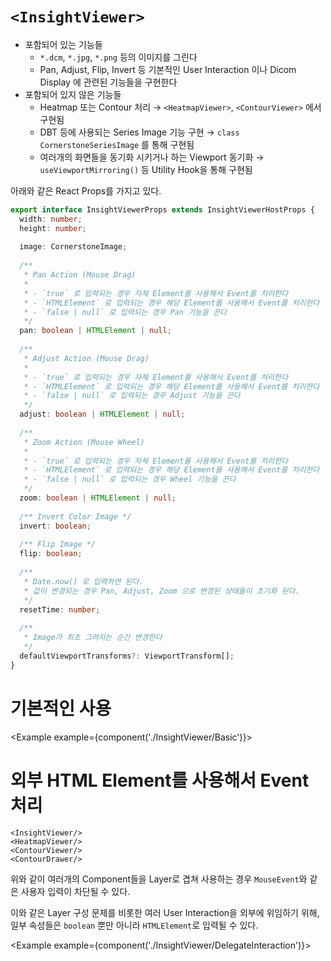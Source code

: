 
# `<InsightViewer>`

- 포함되어 있는 기능들
    - `*.dcm`, `*.jpg`, `*.png` 등의 이미지를 그린다
    - Pan, Adjust, Flip, Invert 등 기본적인 User Interaction 이나 Dicom Display 에 관련된 기능들을 구현한다
- 포함되어 있지 않은 기능들
    - Heatmap 또는 Contour 처리 → `<HeatmapViewer>`, `<ContourViewer>` 에서 구현됨
    - DBT 등에 사용되는 Series Image 기능 구현 → `class CornerstoneSeriesImage` 를 통해 구현됨
    - 여러개의 화면들을 동기화 시키거나 하는 Viewport 동기화 → `useViewportMirroring()` 등 Utility Hook을 통해 구현됨

아래와 같은 React Props를 가지고 있다.

```ts
export interface InsightViewerProps extends InsightViewerHostProps {
  width: number;
  height: number;
  
  image: CornerstoneImage;
  
  /**
   * Pan Action (Mouse Drag)
   * 
   * - `true` 로 입력되는 경우 자체 Element를 사용해서 Event를 처리한다
   * - `HTMLElement` 로 입력되는 경우 해당 Element를 사용해서 Event를 처리한다
   * - `false | null` 로 입력되는 경우 Pan 기능을 끈다
   */
  pan: boolean | HTMLElement | null;
  
  /**
   * Adjust Action (Mouse Drag)
   *
   * - `true` 로 입력되는 경우 자체 Element를 사용해서 Event를 처리한다
   * - `HTMLElement` 로 입력되는 경우 해당 Element를 사용해서 Event를 처리한다
   * - `false | null` 로 입력되는 경우 Adjust 기능을 끈다
   */
  adjust: boolean | HTMLElement | null;
  
  /**
   * Zoom Action (Mouse Wheel)
   *
   * - `true` 로 입력되는 경우 자체 Element를 사용해서 Event를 처리한다
   * - `HTMLElement` 로 입력되는 경우 해당 Element를 사용해서 Event를 처리한다
   * - `false | null` 로 입력되는 경우 Wheel 기능을 끈다
   */
  zoom: boolean | HTMLElement | null;
  
  /** Invert Color Image */
  invert: boolean;
  
  /** Flip Image */
  flip: boolean;
  
  /**
   * Date.now() 로 입력하면 된다.
   * 값이 변경되는 경우 Pan, Adjust, Zoom 으로 변경된 상태들이 초기화 된다.
   */
  resetTime: number;
  
  /**
   * Image가 최초 그려지는 순간 변경한다
   */
  defaultViewportTransforms?: ViewportTransform[];
}
```

# 기본적인 사용

<Example example={component('./InsightViewer/Basic')}>
  <InsightViewerPreview height={720}/>
</Example>

# 외부 HTML Element를 사용해서 Event 처리

```tsx
<InsightViewer/>
<HeatmapViewer/>
<ContourViewer/>
<ContourDrawer/>
```

위와 같이 여러개의 Component들을 Layer로 겹쳐 사용하는 경우 `MouseEvent`와 같은 사용자 입력이 차단될 수 있다.

이와 같은 Layer 구성 문제를 비롯한 여러 User Interaction을 외부에 위임하기 위해, 일부 속성들은 `boolean` 뿐만 아니라 `HTMLElement`로 입력될 수 있다.

<Example example={component('./InsightViewer/DelegateInteraction')}>
  <InsightViewerPreview height={720}/>
</Example>